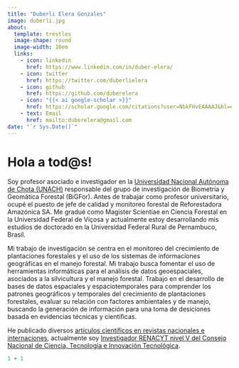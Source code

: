 ---
title: "Duberli Elera Gonzales"
image: duberli.jpg
about: 
  template: trestles
  image-shape: round
  image-width: 10em
  links: 
    - icon: linkedin
      href: https://www.linkedin.com/in/duber-elera/
    - icon: twitter
      href: https://twitter.com/duberlielera
    - icon: github
      href: https://github.com/duberelera
    - icon: "{{< ai google-scholar >}}"
      href: https://scholar.google.com/citations?user=NbkFHvEAAAAJ&hl=es
    - text: Email
      href: mailto:duberelera@gmail.com
date: "`r Sys.Date()`"
---

# Hola a tod\@s!

Soy profesor asociado e investigador en la [Universidad Nacional Autónoma de Chota (UNACH)](https://www.unach.edu.pe/) responsable del grupo de investigación de Biometría y Geomática Forestal (BiGFor). Antes de trabajar como profesor universitario, ocupé el puesto de jefe de calidad y monitoreo forestal de Reforestadora Amazónica SA. Me gradué como Magister Scientiae en Ciencia Forestal en la Universidad Federal de Viçosa y actualmente estoy desarrollando mis estudios de doctorado en la Universidad Federal Rural de Pernambuco, Brasil.

Mi trabajo de investigación se centra en el monitoreo del crecimiento de plantaciones forestales y el uso de los sistemas de informaciones geográficas en el manejo forestal. Mi trabajo busca fomentar el uso de herramientas informáticas para el análisis de datos geoespaciales, asociados a la silvicultura y el manejo forestal. Trabajo en el desarrollo de bases de datos espaciales y espaciotemporales para comprender los patrones geográficos y temporales del crecimiento de plantaciones forestales, evaluar su relación con factores ambientales y de manejo, buscando la generación de información para una toma de desiciones basada en evidencias técnicas y científicas.

He publicado diversos [artículos científicos en revistas nacionales e internaciones](https://scholar.google.com/citations?user=NbkFHvEAAAAJ&hl=es&oi=ao), actualmente soy [Investigador RENACYT nivel V del Consejo Nacional de Ciencia, Tecnología e Innovación Tecnológica](https://ctivitae.concytec.gob.pe/appDirectorioCTI/VerDatosInvestigador.do?id_investigador=85911).

```{r}
1 + 1
```
